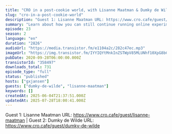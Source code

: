 ```yaml
---
title: "CRO in a post-cookie world, with Lisanne Maatman & Dumky de Wilde (DEPT)"
slug: "cro-in-a-post-cookie-world"
description: "Guest 1: Lisanne Maatman URL: https://www.cro.cafe/guest/lisanne-maatman | Guest 2: Dumky de Wilde URL: https://www.cro.cafe/guest/dumky-de-wilde"
summary: "Learn about how you can still continue running online experiments without relying on browsers to accept cookies (since they do so less and less)."
episode: 23
season: 2
language: "en"
duration: "2826"
audioUrl: "https://media.transistor.fm/e1104a2c/282c47ec.mp3"
imageUrl: "https://img.transistor.fm/IYYIQYtMnkInZSTWpV85MLUNhf10XpG8bCWcL67GXwU/rs:fill:0:0:1/w:3000/h:3000/q:60/aHR0cHM6Ly9pbWct/dXBsb2FkLXByb2R1/Y3Rpb24udHJhbnNp/c3Rvci5mbS8yZDVk/OTE1NjEwOTM0YmNj/NGQzNDBhZWU5Mjgx/YjczMy5qcGVn.webp"
pubDate: 2020-09-28T06:00:00.000Z
transistorId: "358497"
downloads_total: 731
episode_type: "full"
status: "published"
hosts: ["gxjansen"]
guests: ["dumky-de-wilde", "lisanne-maatman"]
keywords: []
createdAt: 2025-06-04T21:37:51.000Z
updatedAt: 2025-07-28T18:00:41.000Z
---
```


Guest 1: Lisanne Maatman URL: https://www.cro.cafe/guest/lisanne-maatman | Guest 2: Dumky de Wilde URL: https://www.cro.cafe/guest/dumky-de-wilde
